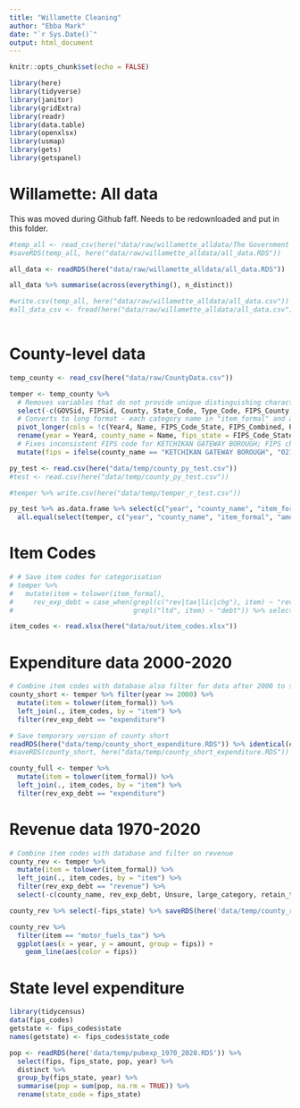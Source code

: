 ```yaml
---
title: "Willamette Cleaning"
author: "Ebba Mark"
date: "`r Sys.Date()`"
output: html_document
---
```

```r
knitr::opts_chunk$set(echo = FALSE)

library(here)
library(tidyverse)
library(janitor)
library(gridExtra)
library(readr)
library(data.table)
library(openxlsx)
library(usmap)
library(gets)
library(getspanel)

```

# Willamette: All data
This was moved during Github faff. Needs to be redownloaded and put in this folder.
```r

#temp_all <- read_csv(here("data/raw/willamette_alldata/The Government Finance Database_All Data.csv"))
#saveRDS(temp_all, here("data/raw/willamette_alldata/all_data.RDS"))

all_data <- readRDS(here("data/raw/willamette_alldata/all_data.RDS"))

all_data %>% summarise(across(everything(), n_distinct))

#write.csv(temp_all, here("data/raw/willamette_alldata/all_data.csv"))
#all_data_csv <- fread(here("data/raw/willamette_alldata/all_data.csv"))
  
```

# County-level data
```r
temp_county <- read_csv(here("data/raw/CountyData.csv"))

temper <- temp_county %>%
  # Removes variables that do not provide unique distinguishing characteristics
  select(-c(GOVSid, FIPSid, County, State_Code, Type_Code, FIPS_County, FIPS_Place, FYEndDate, YearPop, SchLevCode, FunctionCode, Enrollment)) %>%
  # Converts to long format - each category name in "item_formal" and amount in "amount"
  pivot_longer(cols = !c(Year4, Name, FIPS_Code_State, FIPS_Combined, Population), values_to = "amount", names_to = "item_formal") %>%
  rename(year = Year4, county_name = Name, fips_state = FIPS_Code_State, fips = FIPS_Combined) %>% 
  # Fixes inconsistent FIPS code for KETCHIKAN GATEWAY BOROUGH; FIPS changes in 2007 - verified that population total is consistent at time of switch (ie. unlikely there is a regrouping of counties)
  mutate(fips = ifelse(county_name == "KETCHIKAN GATEWAY BOROUGH", "02130", fips))

py_test <- read.csv(here("data/temp/county_py_test.csv"))
#test <- read.csv(here("data/temp/county_py_test.csv"))

#temper %>% write.csv(here("data/temp/temper_r_test.csv"))

py_test %>% as.data.frame %>% select(c("year", "county_name", "item_formal", "amount")) %>% 
  all.equal(select(temper, c("year", "county_name", "item_formal", "amount"))

```

# Item Codes
```r
# # Save item codes for categorisation
# temper %>% 
#   mutate(item = tolower(item_formal), 
#     rev_exp_debt = case_when(grepl(c("rev|tax|lic|chg"), item) ~ "revenue",
#                              grepl("ltd", item) ~ "debt")) %>% select(item, rev_exp_debt) %>% distinct %>% write.xlsx(here("data/raw/willamette_county_data/item_codes.xlsx"))

item_codes <- read.xlsx(here("data/out/item_codes.xlsx"))

```

# Expenditure data 2000-2020
```r
# Combine item codes with database also filter for data after 2000 to shorten dataset
county_short <- temper %>% filter(year >= 2000) %>% 
  mutate(item = tolower(item_formal)) %>% 
  left_join(., item_codes, by = "item") %>% 
  filter(rev_exp_debt == "expenditure") 

# Save temporary version of county short
readRDS(here("data/temp/county_short_expenditure.RDS")) %>% identical(county_short)
#saveRDS(county_short, here("data/temp/county_short_expenditure.RDS"))

county_full <- temper %>% 
  mutate(item = tolower(item_formal)) %>% 
  left_join(., item_codes, by = "item") %>% 
  filter(rev_exp_debt == "expenditure")

```

# Revenue data 1970-2020
```r

# Combine item codes with database and filter on revenue
county_rev <- temper %>% 
  mutate(item = tolower(item_formal)) %>% 
  left_join(., item_codes, by = "item") %>% 
  filter(rev_exp_debt == "revenue") %>% 
  select(-c(county_name, rev_exp_debt, Unsure, large_category, retain_total, sum_category, Notes, X9))

county_rev %>% select(-fips_state) %>% saveRDS(here('data/temp/county_rev.RDS'))

county_rev %>% 
  filter(item == "motor_fuels_tax") %>% 
  ggplot(aes(x = year, y = amount, group = fips)) + 
    geom_line(aes(color = fips))


```

# State level expenditure
```r
library(tidycensus)
data(fips_codes)
getstate <- fips_codes$state
names(getstate) <- fips_codes$state_code

pop <- readRDS(here('data/temp/pubexp_1970_2020.RDS')) %>% 
  select(fips, fips_state, pop, year) %>% 
  distinct %>% 
  group_by(fips_state, year) %>% 
  summarise(pop = sum(pop, na.rm = TRUE)) %>% 
  rename(state_code = fips_state)
```

